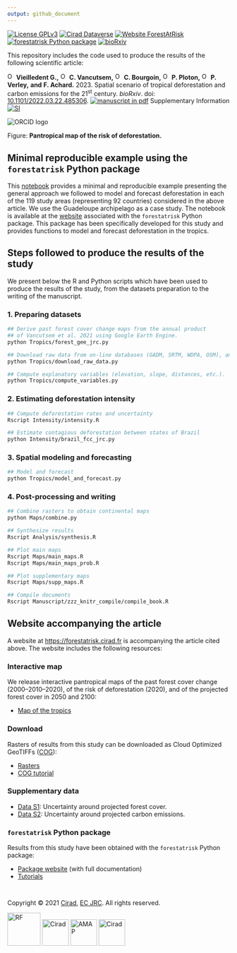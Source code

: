 ```yaml
---
output: github_document
---
```


[![License GPLv3](https://img.shields.io/badge/licence-GPLv3-8f10cb.svg)](https://www.gnu.org/licenses/gpl-3.0.html)
[![Cirad Dataverse](https://img.shields.io/badge/DOI-10.18167/DVN1/7N2BTU-green)](https://doi.org/10.18167/DVN1/7N2BTU)
[![Website ForestAtRisk](https://img.shields.io/badge/web-ForestAtRisk-blue)](https://forestatrisk.cirad.fr)
[![forestatrisk Python package](https://img.shields.io/badge/python-forestatrisk-306998?logo=python&logoColor=ffd43b&color=306998)](https://ecology.ghislainv.fr/forestatrisk)
[![bioRxiv](http://img.shields.io/badge/bioRxiv-10.1101/2022.03.22.485306-B31B1B.svg)](https://doi.org/10.1101/2022.03.22.485306)

This repository includes the code used to produce the results of the following scientific article:

<a href="https://orcid.org/0000-0002-1685-4997"><img alt="ORCID logo" src="Website/images/Logo_ORCID.png" width="16" height="16" /></a>
**Vieilledent G.,**
<a href="https://orcid.org/0000-0003-3851-8588"><img alt="ORCID logo" src="Website/images/Logo_ORCID.png" width="16" height="16" /></a>
**C. Vancutsem,**
<a href="https://orcid.org/0000-0003-4923-3035"><img alt="ORCID logo" src="Website/images/Logo_ORCID.png" width="16" height="16" /></a>
**C. Bourgoin,**
<a href="https://orcid.org/0000-0002-8800-3593"><img alt="ORCID logo" src="Website/images/Logo_ORCID.png" width="16" height="16" /></a>
**P. Ploton,**
<a href="https://orcid.org/0000-0002-5686-2764"><img alt="ORCID logo" src="Website/images/Logo_ORCID.png" width="16" height="16" /></a>
**P. Verley,**
**and**
**F. Achard.**
2023.
Spatial scenario of tropical deforestation and carbon emissions for the 21^st^ century.
_bioRxiv_.
doi: [10.1101/2022.03.22.485306](https://doi.org/10.1101/2022.03.22.485306).
[![manuscript in pdf](Website/images/logo-pdf.png "manuscript in pdf")](https://www.biorxiv.org/content/10.1101/2022.03.22.485306v1.full.pdf)
Supplementary Information [![SI](Website/images/logo-zip.png "supplementary information")](https://www.biorxiv.org/content/biorxiv/early/2022/03/25/2022.03.22.485306/DC1/embed/media-1.pdf)

<img alt="ORCID logo" src="Manuscript/Article/figures/prob_zoom.png" />

Figure: **Pantropical map of the risk of deforestation.**

## Minimal reproducible example using the `forestatrisk` Python package

This [notebook](https://ecology.ghislainv.fr/forestatrisk/notebooks/far_tropics.html) provides a minimal and reproducible example presenting the general approach we followed to model and forecast deforestation in each of the 119 study areas (representing 92 countries) considered in the above article. We use the Guadeloupe archipelago as a case study. The notebook is available at the [website](https://ecology.ghislainv.fr/forestatrisk) associated with the `forestatrisk` Python package. This package has been specifically developed for this study and provides functions to model and forecast deforestation in the tropics.

## Steps followed to produce the results of the study

We present below the R and Python scripts which have been used to produce the results of the study, from the datasets preparation to the writing of the manuscript.

### 1. Preparing datasets

```bash
## Derive past forest cover change maps from the annual product 
## of Vancutsem et al. 2021 using Google Earth Engine.
python Tropics/forest_gee_jrc.py

## Download raw data from on-line databases (GADM, SRTM, WDPA, OSM), and Google Drive.
python Tropics/download_raw_data.py

## Compute explanatory variables (elevation, slope, distances, etc.).
python Tropics/compute_variables.py
```

### 2. Estimating deforestation intensity

```bash
## Compute deforestation rates and uncertainty
Rscript Intensity/intensity.R

## Estimate contagious deforestation between states of Brazil
python Intensity/brazil_fcc_jrc.py
```

### 3. Spatial modeling and forecasting

```bash
## Model and forecast
python Tropics/model_and_forecast.py
```

### 4. Post-processing and writing

```bash
## Combine rasters to obtain continental maps
python Maps/combine.py

## Synthesize results
Rscript Analysis/synthesis.R

## Plot main maps
Rscript Maps/main_maps.R
Rscript Maps/main_maps_prob.R

## Plot supplementary maps
Rscript Maps/supp_maps.R

## Compile documents
Rscript Manuscript/zzz_knitr_compile/compile_book.R
```

## Website accompanying the article

A website at <https://forestatrisk.cirad.fr> is accompanying the article cited above. The website includes the following resources:

### Interactive map

We release interactive pantropical maps of the past forest cover change (2000--2010--2020), of the risk of deforestation (2020), and of the projected forest cover in 2050 and 2100:

- [Map of the tropics](https://forestatrisk.cirad.fr/maps.html)

### Download

Rasters of results from this study can be downloaded as Cloud Optimized GeoTIFFs ([COG](https://www.cogeo.org/)):

- [Rasters](https://forestatrisk.cirad.fr/rasters.html)
- [COG tutorial](https://forestatrisk.cirad.fr/notebooks/cog.html)

### Supplementary data

- [Data S1](https://forestatrisk.cirad.fr/data-s.html): Uncertainty around projected forest cover.
- [Data S2](https://forestatrisk.cirad.fr/data-s.html): Uncertainty around projected carbon emissions.

### `forestatrisk` Python package

Results from this study have been obtained with the `forestatrisk` Python package:

- [Package website](https://ecology.ghislainv.fr/forestatrisk/) (with full documentation)
- [Tutorials](https://ecology.ghislainv.fr/forestatrisk/articles.html)

<span style="display: block; height: 15px;"></span>
<p>Copyright &copy; 2021 <a href="https://www.cirad.fr/en/">Cirad</a>, <a href="https://ec.europa.eu/jrc/en">EC JRC</a>. All rights reserved.</p>

<a href="https://www.cirad.fr/en/"><img alt="RF" src="Website/images/Logo_RF.jpg" height="75"></a>
<a href="https://www.cirad.fr/en/"><img alt="Cirad" src="Website/images/Logo_Cirad.jpg" height="60"></a>
<a href="https://amap.cirad.fr"><img alt="AMAP" src="Website/images/Logo_AMAP.jpg" height="60"></a>
<a href="https://ec.europa.eu/jrc/en"><img alt="Cirad" src="Website/images/Logo_JRC.png" height="60"></a>

<!-- End of file -->
